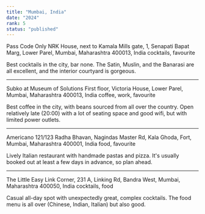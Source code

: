 ```yaml
---
title: "Mumbai, India"
date: "2024"
rank: 5
status: "published"
---
```


Pass Code Only
NRK House, next to Kamala Mills gate, 1, Senapati Bapat Marg, Lower Parel, Mumbai, Maharashtra 400013, India
cocktails, favourite

Best cocktails in the city, bar none. The Satin, Muslin, and the Banarasi are all excellent, and the interior courtyard is gorgeous. 

---

Subko at Museum of Solutions
First floor, Victoria House, Lower Parel, Mumbai, Maharashtra 400013, India
coffee, work, favourite

Best coffee in the city, with beans sourced from all over the country. Open relatively late (20:00) with a lot of seating space and good wifi, but with limited power outlets.

---

Americano
121/123 Radha Bhavan, Nagindas Master Rd, Kala Ghoda, Fort, Mumbai, Maharashtra 400001, India
food, favourite

Lively Italian restaurant with handmade pastas and pizza. It's usually booked out at least a few days in advance, so plan ahead.

---

The Little Easy
Link Corner, 231 A, Linking Rd, Bandra West, Mumbai, Maharashtra 400050, India
cocktails, food

Casual all-day spot with unexpectedly great, complex cocktails. The food menu is all over (Chinese, Indian, Italian) but also good.